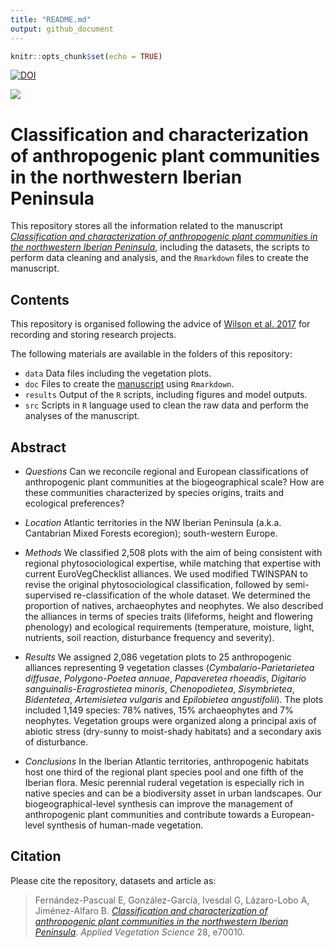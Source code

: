 ```yaml
---
title: "README.md"
output: github_document
---
```


```r
knitr::opts_chunk$set(echo = TRUE)
```

[![DOI](https://zenodo.org/badge/DOI/10.5281/zenodo.11613571.svg)](https://zenodo.org/doi/10.5281/zenodo.11613571)

![](ceramica.JPG)

# Classification and characterization of anthropogenic plant communities in the northwestern Iberian Peninsula

This repository stores all the information related to the manuscript [*Classification and characterization of anthropogenic plant communities in the northwestern Iberian Peninsula*](https://doi.org/10.1111/avsc.70010), including the datasets, the scripts to perform data cleaning and analysis, and the `Rmarkdown` files to create the manuscript.

## Contents

This repository is organised following the advice of [Wilson et al. 2017](https://doi.org/10.1371/journal.pcbi.1005510) for recording and storing research projects.


The following materials are available in the folders of this repository:

* `data` Data files including the vegetation plots.
* `doc` Files to create the [manuscript](https://github.com/efernandezpascual/manmade/blob/master/doc/manuscript.md) using `Rmarkdown`.
* `results` Output of the `R` scripts, including figures and model outputs.
* `src` Scripts in `R` language used to clean the raw data and perform the analyses of the manuscript.

## Abstract

* *Questions* Can we reconcile regional and European classifications of anthropogenic plant communities at the biogeographical scale? How are these communities characterized by species origins, traits and ecological preferences?

* *Location* Atlantic territories in the NW Iberian Peninsula (a.k.a. Cantabrian Mixed Forests ecoregion); south-western Europe.

* *Methods* We classified 2,508 plots with the aim of being consistent with regional phytosociological expertise, while matching that expertise with current EuroVegChecklist alliances. We used modified TWINSPAN to revise the original phytosociological classification, followed by semi-supervised re-classification of the whole dataset. We determined the proportion of natives, archaeophytes and neophytes. We also described the alliances in terms of species traits (lifeforms, height and flowering phenology) and ecological requirements (temperature, moisture, light, nutrients, soil reaction, disturbance frequency and severity).

* *Results* We assigned 2,086 vegetation plots to 25 anthropogenic alliances representing 9 vegetation classes (*Cymbalario-Parietarietea diffusae*, *Polygono-Poetea annuae*, *Papaveretea rhoeadis*, *Digitario sanguinalis-Eragrostietea minoris*, *Chenopodietea*, *Sisymbrietea*, *Bidentetea*, *Artemisietea vulgaris* and *Epilobietea angustifolii*). The plots included 1,149 species: 78% natives, 15% archaeophytes and 7% neophytes. Vegetation groups were organized along a principal axis of abiotic stress (dry-sunny to moist-shady habitats) and a secondary axis of disturbance.

* *Conclusions* In the Iberian Atlantic territories, anthropogenic habitats host one third of the regional plant species pool and one fifth of the Iberian flora. Mesic perennial ruderal vegetation is especially rich in native species and can be a biodiversity asset in urban landscapes. Our biogeographical-level synthesis can improve the management of anthropogenic plant communities and contribute towards a European-level synthesis of human-made vegetation.

## Citation

Please cite the repository, datasets and article as: 

> Fernández-Pascual E, González-García, Ivesdal G, Lázaro-Lobo A, Jiménez-Alfaro B. [*Classification and characterization of anthropogenic plant communities in the northwestern Iberian Peninsula*](https://doi.org/10.1111/avsc.70010). *Applied Vegetation Science* 28, e70010.